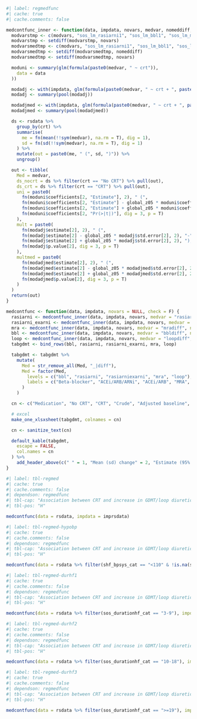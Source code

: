 ```r
#| label: regmedfunc
#| cache: true
#| cache.comments: false

medcontfunc_inner <- function(data, impdata, novars, medvar, nomeddiff, val = "Increase") {
  modvarstmp <- c(modvars, "sos_lm_rasiarni1", "sos_lm_bbl1", "sos_lm_mra1", "sos_lm_loop1")
  modvarstmp <- setdiff(modvarstmp, novars)
  modvarsmedtmp <- c(modvars, "sos_lm_rasiarni1", "sos_lm_bbl1", "sos_lm_mra1", "sos_lm_loop1", "bbldiff", "rasiarnidiff", "mradiff", "loopdiff")
  modvarsmedtmp <- setdiff(modvarsmedtmp, nomeddiff)
  modvarsmedtmp <- setdiff(modvarsmedtmp, novars)

  moduni <- summary(glm(formula(paste0(medvar, " ~ crt")),
    data = data
  ))

  modadj <- with(impdata, glm(formula(paste0(medvar, " ~ crt + ", paste(modvarstmp, collapse = " + ")))))
  modadj <- summary(pool(modadj))

  modadjmed <- with(impdata, glm(formula(paste0(medvar, " ~ crt + ", paste(modvarsmedtmp, collapse = " + ")))))
  modadjmed <- summary(pool(modadjmed))

  ds <- rsdata %>%
    group_by(crt) %>%
    summarise(
      me = fn(mean(!!sym(medvar), na.rm = T), dig = 1),
      sd = fn(sd(!!sym(medvar), na.rm = T), dig = 1)
    ) %>%
    mutate(out = paste0(me, " (", sd, ")")) %>%
    ungroup()

  out <- tibble(
    Med = medvar,
    ds_nocrt = ds %>% filter(crt == "No CRT") %>% pull(out),
    ds_crt = ds %>% filter(crt == "CRT") %>% pull(out),
    uni = paste0(
      fn(moduni$coefficients[2, "Estimate"], 2), " (",
      fn(moduni$coefficients[2, "Estimate"] - global_z05 * moduni$coefficients[2, "Std. Error"], 2), "-",
      fn(moduni$coefficients[2, "Estimate"] + global_z05 * moduni$coefficients[2, "Std. Error"], 2), "), ",
      fn(moduni$coefficients[2, "Pr(>|t|)"], dig = 3, p = T)
    ),
    mult = paste0(
      fn(modadj$estimate[2], 2), " (",
      fn(modadj$estimate[2] - global_z05 * modadj$std.error[2], 2), "-",
      fn(modadj$estimate[2] + global_z05 * modadj$std.error[2], 2), "), ",
      fn(modadj$p.value[2], dig = 3, p = T)
    ),
    multmed = paste0(
      fn(modadjmed$estimate[2], 2), " (",
      fn(modadjmed$estimate[2] - global_z05 * modadjmed$std.error[2], 2), "-",
      fn(modadjmed$estimate[2] + global_z05 * modadjmed$std.error[2], 2), "), ",
      fn(modadjmed$p.value[2], dig = 3, p = T)
    )
  )
  return(out)
}

medcontfunc <- function(data, impdata, novars = NULL, check = F) {
  rasiarni <- medcontfunc_inner(data, impdata, novars, medvar = "rasiarnidiff", nomeddiff = c("rasiarnidiff"))
  rasiarni_exarni <- medcontfunc_inner(data, impdata, novars, medvar = "rasiarnidiff_exarni", nomeddiff = c("rasiarnidiff"))
  mra <- medcontfunc_inner(data, impdata, novars, medvar = "mradiff", nomeddiff = c("mradiff"))
  bbl <- medcontfunc_inner(data, impdata, novars, medvar = "bbldiff", nomeddiff = c("bbldiff"))
  loop <- medcontfunc_inner(data, impdata, novars, medvar = "loopdiff", nomeddiff = c("loopdiff"))
  tabgdmt <- bind_rows(bbl, rasiarni, rasiarni_exarni, mra, loop)

  tabgdmt <- tabgdmt %>%
    mutate(
      Med = str_remove_all(Med, "_|diff"),
      Med = factor(Med,
        levels = c("bbl", "rasiarni", "rasiarniexarni", "mra", "loop"),
        labels = c("Beta-blocker", "ACEi/ARB/ARNi", "ACEi/ARB", "MRA", "Loop diuretic")
      )
    )

  cn <- c("Medication", "No CRT", "CRT", "Crude", "Adjusted baseline", "Adjusted baseline + change in medications")

  # excel
  make_one_xlsxsheet(tabgdmt, colnames = cn)

  cn <- sanitize_text(cn)

  default_kable(tabgdmt,
    escape = FALSE,
    col.names = cn
  ) %>%
    add_header_above(c(" " = 1, "Mean (sd) change" = 2, "Estimate (95% CI), p-value" = 3))
}
```

```r
#| label: tbl-regmed
#| cache: true
#| cache.comments: false
#| dependson: regmedfunc
#| tbl-cap: "Association between CRT and increase in GDMT/loop diuretic"
#| tbl-pos: "H"

medcontfunc(data = rsdata, impdata = imprsdata)
```

```r
#| label: tbl-regmed-hypobp
#| cache: true
#| cache.comments: false
#| dependson: regmedfunc
#| tbl-cap: "Association between CRT and increase in GDMT/loop diuretic - systolic blood pressure < 110 (mmHg)"
#| tbl-pos: "H"

medcontfunc(data = rsdata %>% filter(shf_bpsys_cat == "<110" & !is.na(shf_bpsys_cat)), impdata = imprsdatahypo, novars = "shf_bpsys_cat")
```

```r
#| label: tbl-regmed-durhf1
#| cache: true
#| cache.comments: false
#| dependson: regmedfunc
#| tbl-cap: "Association between CRT and increase in GDMT/loop diuretic - duration of HF 3-9 (months)"
#| tbl-pos: "H"

medcontfunc(data = rsdata %>% filter(sos_durationhf_cat == "3-9"), impdata = imprsdatadurhf1, novars = c("sos_durationhf_cat"))
```

```r
#| label: tbl-regmed-durhf2
#| cache: true
#| cache.comments: false
#| dependson: regmedfunc
#| tbl-cap: "Association between CRT and increase in GDMT/loop diuretic - duration of HF 10-18 (months)"
#| tbl-pos: "H"

medcontfunc(data = rsdata %>% filter(sos_durationhf_cat == "10-18"), impdata = imprsdatadurhf2, novars = c("sos_durationhf_cat"))
```

```r
#| label: tbl-regmed-durhf3
#| cache: true
#| cache.comments: false
#| dependson: regmedfunc
#| tbl-cap: "Association between CRT and increase in GDMT/loop diuretic - duration of HF >= 19 (months)"
#| tbl-pos: "H"

medcontfunc(data = rsdata %>% filter(sos_durationhf_cat == ">=19"), impdata = imprsdatadurhf3, novars = c("sos_durationhf_cat"))
```
